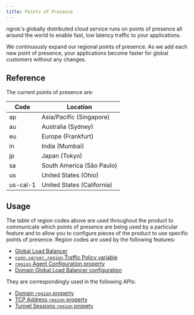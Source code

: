 ```yaml
---
title: Points of Presence
---
```

ngrok's globally distributed cloud service runs on points of presence all
around the world to enable fast, low latency traffic to your applications.

We continuously expand our regional points of presence. As we add each new
point of presence, your applications become faster for global customers without
any changes.

## Reference

The current points of presence are:

| Code     | Location                   |
| -------- | -------------------------- |
| ap       | Asia/Pacific (Singapore)   |
| au       | Australia (Sydney)         |
| eu       | Europe (Frankfurt)         |
| in       | India (Mumbai)             |
| jp       | Japan (Tokyo)              |
| sa       | South America (São Paulo)  |
| us       | United States (Ohio)       |
| us-cal-1 | United States (California) |

## Usage

The table of region codes above are used throughout the product to communicate
which points of presence are being used by a particular feature and to allow
you to configure pieces of the product to use specific points of presence.
Region codes are used by the following features:

- [Global Load Balancer](/universal-gateway/global-load-balancer/)
- [`conn.server_region` Traffic Policy variable](/traffic-policy/variables/connection/#connserver_region)
- [`region` Agent Configuration property](/agent/config/v2/#region)
- [Domain Global Load Balancer configuration](/universal-gateway/domains#global-load-balancer)

They are correspondingly used in the following APIs:

- [Domain `region` property](/api/resources/reserved-domains/#response-2)
- [TCP Address `region` property](/api/resources/reserved-addrs/#response-2)
- [Tunnel Sessions `region` propety](/api/resources/tunnel-sessions/#response-1)
